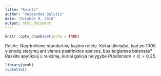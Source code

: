 ```yaml
---
title: "Ruletė"
author: "Raigardas Balužis"
date: "October 9, 2016"
output: html_document
---
```


```r
knitr::opts_chunk$set(echo = TRUE)
```
Rulete. Nagrinėkime standartinę kazino ruletę. Kokia tikimybė, kad po $1000$ vienodų statymų ant vienos pasirinktos spalvos, bus teigiamas balansas? Raskite apytikslę $x$ reikšmę, kuriai galioja nelygybe $P(balansas<x) = 0.25$.
```r
library(prob)
roulette()

```

